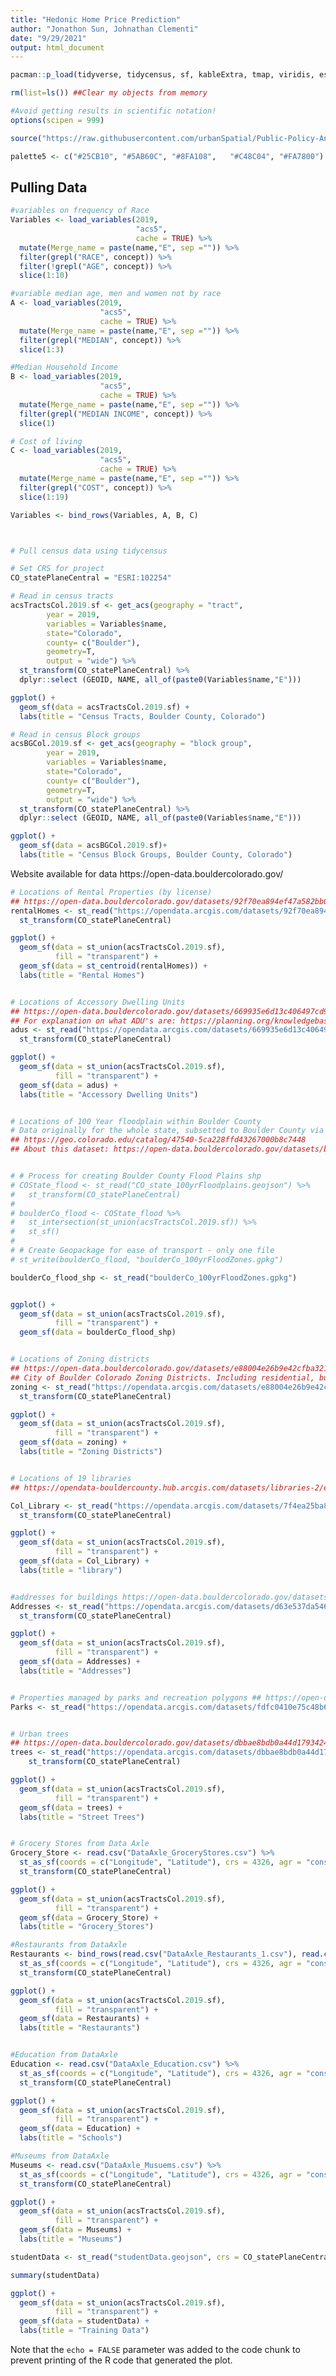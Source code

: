 ```yaml
---
title: "Hedonic Home Price Prediction"
author: "Jonathon Sun, Johnathan Clementi"
date: "9/29/2021"
output: html_document
---
```


```r
pacman::p_load(tidyverse, tidycensus, sf, kableExtra, tmap, viridis, esquisse, gridExtra, spdep, caret, ckanr, FNN, grid, gridExtra, ggcorplot, rgdal)

rm(list=ls()) ##Clear my objects from memory

#Avoid getting results in scientific notation!
options(scipen = 999)

source("https://raw.githubusercontent.com/urbanSpatial/Public-Policy-Analytics-Landing/master/functions.r")

palette5 <- c("#25CB10", "#5AB60C", "#8FA108",   "#C48C04", "#FA7800")


```

## Pulling Data

```r

#variables on frequency of Race
Variables <- load_variables(2019,
                            "acs5",
                            cache = TRUE) %>%
  mutate(Merge_name = paste(name,"E", sep ="")) %>%
  filter(grepl("RACE", concept)) %>%
  filter(!grepl("AGE", concept)) %>%
  slice(1:10)

#variable median age, men and women not by race
A <- load_variables(2019,
                    "acs5",
                    cache = TRUE) %>%
  mutate(Merge_name = paste(name,"E", sep ="")) %>%
  filter(grepl("MEDIAN", concept)) %>%
  slice(1:3)

#Median Household Income
B <- load_variables(2019,
                    "acs5",
                    cache = TRUE) %>%
  mutate(Merge_name = paste(name,"E", sep ="")) %>%
  filter(grepl("MEDIAN INCOME", concept)) %>%
  slice(1)

# Cost of living
C <- load_variables(2019,
                    "acs5",
                    cache = TRUE) %>%
  mutate(Merge_name = paste(name,"E", sep ="")) %>%
  filter(grepl("COST", concept)) %>%
  slice(1:19)

Variables <- bind_rows(Variables, A, B, C)



# Pull census data using tidycensus

# Set CRS for project
CO_statePlaneCentral = "ESRI:102254"

# Read in census tracts
acsTractsCol.2019.sf <- get_acs(geography = "tract",
        year = 2019,
        variables = Variables$name, 
        state="Colorado",
        county= c("Boulder"),
        geometry=T,
        output = "wide") %>% 
  st_transform(CO_statePlaneCentral) %>%
  dplyr::select (GEOID, NAME, all_of(paste0(Variables$name,"E")))

ggplot() +
  geom_sf(data = acsTractsCol.2019.sf) +
  labs(title = "Census Tracts, Boulder County, Colorado")

# Read in census Block groups
acsBGCol.2019.sf <- get_acs(geography = "block group",
        year = 2019,
        variables = Variables$name, 
        state="Colorado",
        county= c("Boulder"),
        geometry=T,
        output = "wide") %>% 
  st_transform(CO_statePlaneCentral) %>%
  dplyr::select (GEOID, NAME, all_of(paste0(Variables$name,"E")))

ggplot() +
  geom_sf(data = acsBGCol.2019.sf)+
  labs(title = "Census Block Groups, Boulder County, Colorado")

```

Website available for data https://open-data.bouldercolorado.gov/ 


```r

# Locations of Rental Properties (by license)
## https://open-data.bouldercolorado.gov/datasets/92f70ea894ef47a582bb0d656aa4aa7d_0/explore?location=40.013774%2C-105.256817%2C16.81
rentalHomes <- st_read("https://opendata.arcgis.com/datasets/92f70ea894ef47a582bb0d656aa4aa7d_0.geojson") %>%
  st_transform(CO_statePlaneCentral)

ggplot() +
  geom_sf(data = st_union(acsTractsCol.2019.sf),
          fill = "transparent") +
  geom_sf(data = st_centroid(rentalHomes)) +
  labs(title = "Rental Homes")


# Locations of Accessory Dwelling Units
## https://open-data.bouldercolorado.gov/datasets/669935e6d13c406497cd9cbbbd7951b2_0/explore?location=40.023716%2C-105.253583%2C11.91
## For explanation on what ADU's are: https://planning.org/knowledgebase/accessorydwellings/ 
adus <- st_read("https://opendata.arcgis.com/datasets/669935e6d13c406497cd9cbbbd7951b2_0.geojson") %>%
  st_transform(CO_statePlaneCentral)

ggplot() +
  geom_sf(data = st_union(acsTractsCol.2019.sf),
          fill = "transparent") +
  geom_sf(data = adus) +
  labs(title = "Accessory Dwelling Units")


# Locations of 100 Year floodplain within Boulder County
# Data originally for the whole state, subsetted to Boulder County via st_intersect
## https://geo.colorado.edu/catalog/47540-5ca228ffd43267000b8c7448
## About this dataset: https://open-data.bouldercolorado.gov/datasets/bfc343d63cf54831810b983b36ce6872_3/about


# # Process for creating Boulder County Flood Plains shp
# COState_flood <- st_read("CO_state_100yrFloodplains.geojson") %>%
#   st_transform(CO_statePlaneCentral)
# 
# boulderCo_flood <- COState_flood %>%
#   st_intersection(st_union(acsTractsCol.2019.sf)) %>%
#   st_sf()
# 
# # Create Geopackage for ease of transport - only one file
# st_write(boulderCo_flood, "boulderCo_100yrFloodZones.gpkg")

boulderCo_flood_shp <- st_read("boulderCo_100yrFloodZones.gpkg")


ggplot() +
  geom_sf(data = st_union(acsTractsCol.2019.sf),
          fill = "transparent") +
  geom_sf(data = boulderCo_flood_shp)


# Locations of Zoning districts
## https://open-data.bouldercolorado.gov/datasets/e88004e26b9e42cfba32129fb8731f41_0/explore?location=40.025701%2C-105.239775%2C11.45
## City of Boulder Colorado Zoning Districts. Including residential, business, industrial, public, agricultural, mix of residential and business, residential mobile homes, main street area and mixed density residential.
zoning <- st_read("https://opendata.arcgis.com/datasets/e88004e26b9e42cfba32129fb8731f41_0.geojson") %>%
  st_transform(CO_statePlaneCentral)

ggplot() +
  geom_sf(data = st_union(acsTractsCol.2019.sf),
          fill = "transparent") +
  geom_sf(data = zoning) +
  labs(title = "Zoning Districts")


# Locations of 19 libraries 
## https://opendata-bouldercounty.hub.arcgis.com/datasets/libraries-2/explore?location=40.001009%2C-105.302539%2C11.28

Col_Library <- st_read("https://opendata.arcgis.com/datasets/7f4ea25ba87345e380d2e896611d2588_0.geojson") %>%
  st_transform(CO_statePlaneCentral)

ggplot() +
  geom_sf(data = st_union(acsTractsCol.2019.sf),
          fill = "transparent") +
  geom_sf(data = Col_Library) +
  labs(title = "library")


#addresses for buildings https://open-data.bouldercolorado.gov/datasets/d63e537da54640bd967c2fedc4c99a92_0/explore?location=40.026211%2C-105.232810%2C11.82 
Addresses <- st_read("https://opendata.arcgis.com/datasets/d63e537da54640bd967c2fedc4c99a92_0.geojson") %>%
  st_transform(CO_statePlaneCentral)

ggplot() +
  geom_sf(data = st_union(acsTractsCol.2019.sf),
          fill = "transparent") +
  geom_sf(data = Addresses) +
  labs(title = "Addresses")


# Properties managed by parks and recreation polygons ## https://open-data.bouldercolorado.gov/datasets/fdfc0410e75c48b6b9e53cf94bdbe224_1/explore?location=40.026750%2C-105.234200%2C12.05 
Parks <- st_read("https://opendata.arcgis.com/datasets/fdfc0410e75c48b6b9e53cf94bdbe224_1.geojson")


# Urban trees
## https://open-data.bouldercolorado.gov/datasets/dbbae8bdb0a44d17934243b88e85ef2b_0/explore?location=40.015538%2C-105.275671%2C16.12
trees <- st_read("https://opendata.arcgis.com/datasets/dbbae8bdb0a44d17934243b88e85ef2b_0.geojson") %>%
    st_transform(CO_statePlaneCentral)

ggplot() +
  geom_sf(data = st_union(acsTractsCol.2019.sf),
          fill = "transparent") +
  geom_sf(data = trees) +
  labs(title = "Street Trees")


# Grocery Stores from Data Axle
Grocery_Store <- read.csv("DataAxle_GroceryStores.csv") %>%
  st_as_sf(coords = c("Longitude", "Latitude"), crs = 4326, agr = "constant") %>%
  st_transform(CO_statePlaneCentral) 

ggplot() +
  geom_sf(data = st_union(acsTractsCol.2019.sf),
          fill = "transparent") +
  geom_sf(data = Grocery_Store) +
  labs(title = "Grocery_Stores")

#Restaurants from DataAxle
Restaurants <- bind_rows(read.csv("DataAxle_Restaurants_1.csv"), read.csv("DataAxle_Restaurants_2.csv")) %>%
  st_as_sf(coords = c("Longitude", "Latitude"), crs = 4326, agr = "constant") %>%
  st_transform(CO_statePlaneCentral)

ggplot() +
  geom_sf(data = st_union(acsTractsCol.2019.sf),
          fill = "transparent") +
  geom_sf(data = Restaurants) +
  labs(title = "Restaurants")


#Education from DataAxle
Education <- read.csv("DataAxle_Education.csv") %>%
  st_as_sf(coords = c("Longitude", "Latitude"), crs = 4326, agr = "constant") %>%
  st_transform(CO_statePlaneCentral)

ggplot() +
  geom_sf(data = st_union(acsTractsCol.2019.sf),
          fill = "transparent") +
  geom_sf(data = Education) +
  labs(title = "Schools")

#Museums from DataAxle
Museums <- read.csv("DataAxle_Musuems.csv") %>%
  st_as_sf(coords = c("Longitude", "Latitude"), crs = 4326, agr = "constant") %>%
  st_transform(CO_statePlaneCentral)

ggplot() +
  geom_sf(data = st_union(acsTractsCol.2019.sf),
          fill = "transparent") +
  geom_sf(data = Museums) +
  labs(title = "Museums")


```

```r
studentData <- st_read("studentData.geojson", crs = CO_statePlaneCentral) 

summary(studentData)

ggplot() +
  geom_sf(data = st_union(acsTractsCol.2019.sf),
          fill = "transparent") +
  geom_sf(data = studentData) +
  labs(title = "Training Data")
```



Note that the `echo = FALSE` parameter was added to the code chunk to prevent printing of the R code that generated the plot.
